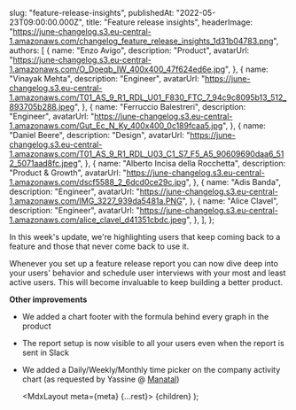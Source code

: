 
  slug: "feature-release-insights",
  publishedAt: "2022-05-23T09:00:00.000Z",
  title: "Feature release insights",
  headerImage:
    "https://june-changelog.s3.eu-central-1.amazonaws.com/changelog_feature_release_insights_1d31b04783.png",
  authors: [
    {
      name: "Enzo Avigo",
      description: "Product",
      avatarUrl:
        "https://june-changelog.s3.eu-central-1.amazonaws.com/O_Doeqb_IW_400x400_47f624ed6e.jpg",
    },
    {
      name: "Vinayak Mehta",
      description: "Engineer",
      avatarUrl:
        "https://june-changelog.s3.eu-central-1.amazonaws.com/T01_AS_9_R1_RDL_U01_F830_FTC_7_94c9c8095b13_512_893705b288.jpeg",
    },
    {
      name: "Ferruccio Balestreri",
      description: "Engineer",
      avatarUrl:
        "https://june-changelog.s3.eu-central-1.amazonaws.com/Gut_Ec_N_Ky_400x400_0c189fcaa5.jpg",
    },
    {
      name: "Daniel Beere",
      description: "Design",
      avatarUrl:
        "https://june-changelog.s3.eu-central-1.amazonaws.com/T01_AS_9_R1_RDL_U03_C1_S7_F5_A5_90609690daa6_512_5071aad8fc.jpeg",
    },
    {
      name: "Alberto Incisa della Rocchetta",
      description: "Product & Growth",
      avatarUrl:
        "https://june-changelog.s3.eu-central-1.amazonaws.com/dscf5588_2_6dcd0ce29c.jpg",
    },
    {
      name: "Adis Banda",
      description: "Engineer",
      avatarUrl:
        "https://june-changelog.s3.eu-central-1.amazonaws.com/IMG_3227_939da5481a.PNG",
    },
    {
      name: "Alice Clavel",
      description: "Engineer",
      avatarUrl:
        "https://june-changelog.s3.eu-central-1.amazonaws.com/alice_clavel_d41351cbdc.jpeg",
    },
  ],
};

In this week's update, we're highlighting users that keep coming back to a feature and those that never come back to use it.

Whenever you set up a feature release report you can now dive deep into your users' behavior and schedule user interviews with your most and least active users. This will become invaluable to keep building a better product.

**Other improvements**

- We added a chart footer with the formula behind every graph in the product
- The report setup is now visible to all your users even when the report is sent in Slack
- We added a Daily/Weekly/Monthly time picker on the company activity chart (as requested by
  Yassine @ [Manatal](https://www.manatal.com/))

  <MdxLayout meta={meta} {...rest}>
    {children}
  </MdxLayout>
);
